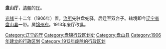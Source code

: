 '''盘山厅'''，[[清朝|清朝]]的[[厅_(清朝)|厅]]。

[[光绪|光绪]]三十二年（1906年）置，[[治所|治所]]先驻盘蛇驿，后迁至双台子。辖境即今[[辽宁省|辽宁省]][[盘山县|盘山县]]一带。属[[锦州府|锦州府]]。1913年废厅改县。

{{清朝行政区划小作品}}
{{DEFAULTSORT:P}}
[[Category:辽宁的厅|Category:辽宁的厅]]
[[Category:盘锦行政区划史|Category:盘锦行政区划史]]
[[Category:盘山县|Category:盘山县]]
[[Category:1906年建立的行政区划|Category:1906年建立的行政区划]]
[[Category:1913年废除的行政区划|Category:1913年废除的行政区划]]